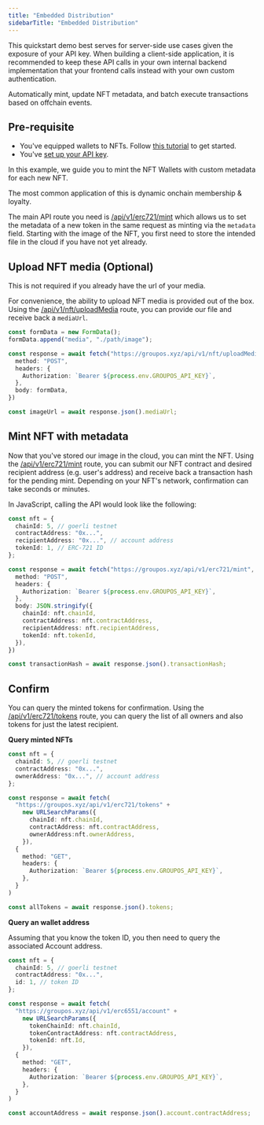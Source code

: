 ```yaml
---
title: "Embedded Distribution"
sidebarTitle: "Embedded Distribution"
---
```


<Info>This quickstart demo best serves for server-side use cases given the exposure of your API key.
When building a client-side application, it is recommended to keep these API calls in your own
internal backend implementation that your frontend calls instead with your own custom authentication.</Info>

Automatically mint, update NFT metadata, and batch execute transactions based on offchain events. 

## Pre-requisite

- You've equipped wallets to NFTs. Follow [this tutorial](/nft-accounts/getting-started) to get started.
- You've [set up your API key](/introduction/quickstart).

In this example, we guide you to mint the NFT Wallets with custom metadata for each new NFT. 

The most common application of this is dynamic onchain membership & loyalty.

The main API route you need is
[/api/v1/erc721/mint](/api-reference/v1/erc721/post/mint) which allows us to set the metadata of a new token in the same request as minting via
the `metadata` field. Starting with the image of the NFT, you first need to store the intended file in the cloud if you have not yet already.

## Upload NFT media (Optional)

<Info>This is not required if you already have the url of your media.</Info>

For convenience, the ability to upload NFT media is provided out of the box.
Using the [/api/v1/nft/uploadMedia](/api-reference/v1/nft/post/uploadMedia) route, you can provide our file and receive back
a `mediaUrl`. 

```typescript
const formData = new FormData();
formData.append("media", "./path/image");

const response = await fetch("https://groupos.xyz/api/v1/nft/uploadMedia", {
  method: "POST",
  headers: {
    Authorization: `Bearer ${process.env.GROUPOS_API_KEY}`,
  },
  body: formData,
})

const imageUrl = await response.json().mediaUrl;
```

## Mint NFT with metadata

Now that you've stored our image in the cloud, you can mint the NFT.
Using the [/api/v1/erc721/mint](/api-reference/v1/erc721/post/mint) route, you can submit our NFT contract and desired
recipient address (e.g. user's address) and receive back a transaction hash for the pending mint. Depending on your NFT's network, confirmation
can take seconds or minutes.

In JavaScript, calling the API would look like the following:

```typescript
const nft = {
  chainId: 5, // goerli testnet
  contractAddress: "0x...",
  recipientAddress: "0x...", // account address
  tokenId: 1, // ERC-721 ID
};

const response = await fetch("https://groupos.xyz/api/v1/erc721/mint", {
  method: "POST",
  headers: {
    Authorization: `Bearer ${process.env.GROUPOS_API_KEY}`,
  },
  body: JSON.stringify({
    chainId: nft.chainId,
    contractAddress: nft.contractAddress,
    recipientAddress: nft.recipientAddress,
    tokenId: nft.tokenId,
  }),
})

const transactionHash = await response.json().transactionHash;
```

## Confirm 

You can query the minted tokens for confirmation.
Using the [/api/v1/erc721/tokens](/api-reference/v1/erc721/get/tokens) route, you can query the
list of all owners and also tokens for just the latest recipient.

**Query minted NFTs**

```typescript
const nft = {
  chainId: 5, // goerli testnet
  contractAddress: "0x...",
  ownerAddress: "0x...", // account address
};

const response = await fetch(
  "https://groupos.xyz/api/v1/erc721/tokens" +
    new URLSearchParams({
      chainId: nft.chainId,
      contractAddress: nft.contractAddress,
      ownerAddress:nft.ownerAddress,
    }),
  {
    method: "GET",
    headers: {
      Authorization: `Bearer ${process.env.GROUPOS_API_KEY}`,
    },
  }
)

const allTokens = await response.json().tokens;
```

**Query an wallet address**

Assuming that you know the token ID, you then need to query the associated Account address.

```typescript
const nft = {
  chainId: 5, // goerli testnet
  contractAddress: "0x...",
  id: 1, // token ID
};

const response = await fetch(
  "https://groupos.xyz/api/v1/erc6551/account" +
    new URLSearchParams({
      tokenChainId: nft.chainId,
      tokenContractAddress: nft.contractAddress,
      tokenId: nft.Id,
    }),
  {
    method: "GET",
    headers: {
      Authorization: `Bearer ${process.env.GROUPOS_API_KEY}`,
    },
  }
)

const accountAddress = await response.json().account.contractAddress;
```

